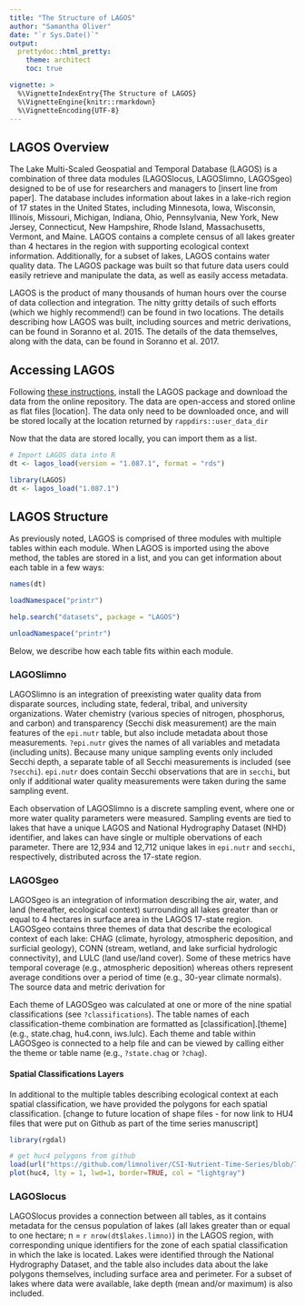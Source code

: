 ```yaml
---
title: "The Structure of LAGOS"
author: "Samantha Oliver"
date: "`r Sys.Date()`"
output: 
  prettydoc::html_pretty:
    theme: architect
    toc: true

vignette: >
  %\VignetteIndexEntry{The Structure of LAGOS}
  %\VignetteEngine{knitr::rmarkdown}
  %\VignetteEncoding{UTF-8}
---
```


## LAGOS Overview
The Lake Multi-Scaled Geospatial and Temporal Database (LAGOS) is a 
combination of three data modules (LAGOSlocus, LAGOSlimno, LAGOSgeo) designed to be of use for researchers and managers to [insert line from paper]. The database includes information about lakes in a lake-rich region of 17 states in the United States, including Minnesota, Iowa, Wisconsin, Illinois, Missouri, Michigan, Indiana, Ohio, Pennsylvania, New York, New Jersey, Connecticut, New Hampshire, Rhode Island, Massachusetts, Vermont, and Maine. LAGOS contains a complete census of all lakes greater than 4 hectares in the region with supporting ecological context information. Additionally, for a subset of lakes, LAGOS contains water quality data. The LAGOS package was built so that future data users could easily retrieve and manipulate the data, as well as easily access metadata. 

LAGOS is the product of many thousands of human hours over the course of 
data collection and integration. The nitty gritty details of such efforts (which we highly recommend!) can be found in two locations. The details describing how LAGOS was built, including sources and metric derivations, can be found in Soranno et al. 2015. The details of the data themselves, along with the data, can be found in Soranno et al. 2017. 

## Accessing LAGOS
Following [these instructions](https://github.com/cont-limno/LAGOS), install the LAGOS package and download the data from the online repository. The data are open-access and stored online as flat files [location]. The data only need to be downloaded once, and will be stored locally at the location returned by `rappdirs::user_data_dir`

Now that the data are stored locally, you can import them as a list.
```r
# Import LAGOS data into R
dt <- lagos_load(version = "1.087.1", format = "rds")
```

```r
library(LAGOS)
dt <- lagos_load("1.087.1")
```

## LAGOS Structure
As previously noted, LAGOS is comprised of three modules with multiple tables within each module. When LAGOS is imported using the above method, the tables are stored in a list, and you can get information about each table in a few ways:
```r
names(dt)
```

```r
loadNamespace("printr")
```

```r
help.search("datasets", package = "LAGOS")
```

```r
unloadNamespace("printr")
```

Below, we describe how each table fits within each module. 

### LAGOSlimno
LAGOSlimno is an integration of preexisting water quality data from disparate sources, including state, federal, tribal, and university organizations. Water chemistry (various species of nitrogen, phosphorus, and carbon) and transparency (Secchi disk measurement) are the main features of the `epi.nutr` table, but also include metadata about those measurements. `?epi.nutr` gives the names of all variables and metadata (including units). Because many unique sampling events only included Secchi depth, a separate table of all Secchi measurements is included (see `?secchi`). `epi.nutr` does contain Secchi observations that are in `secchi`, but only if additional water quality measurements were taken during the same sampling event.

Each observation of LAGOSlimno is a discrete sampling event, where one or more water quality parameters were measured. Sampling events are tied to lakes that have a unique LAGOS and National Hydrography Dataset (NHD) identifier, and lakes can have single or multiple obervations of each parameter. There are 12,934 and 12,712 unique lakes in `epi.nutr` and `secchi`, respectively, distributed across the 17-state region. 

### LAGOSgeo
LAGOSgeo is an integration of information describing the air, water, and 
land (hereafter, ecological context) surrounding all lakes greater than or equal to 4 hectares in surface area in the LAGOS 17-state region. LAGOSgeo contains three themes of data that describe the ecological context of each lake: CHAG (climate, hyrology, atmospheric deposition, and surficial geology), CONN (stream, wetland, and lake surficial hydrologic connectivity), and LULC (land use/land cover). Some of these metrics have temporal coverage (e.g., atmospheric deposition) whereas others represent average conditions over a period of time (e.g., 30-year climate normals). The source data and metric derivation for 

Each theme of LAGOSgeo was calculated at one or more of the nine spatial classifications (see `?classifications`). The table names of each classification-theme combination are formatted as  [classification].[theme] (e.g., state.chag, hu4.conn, iws.lulc). Each theme and table within LAGOSgeo is connected to a help file and can be viewed by calling either the theme or table name (e.g., `?state.chag` or `?chag`). 

#### Spatial Classifications Layers
In additional to the multiple tables describing ecological context at each spatial classification, we have provided the polygons for each spatial classification. [change to future location of shape files - for now link to HU4 files that were put on Github as part of the time series manuscript]
```r
library(rgdal)

# get huc4 polygons from github
load(url("https://github.com/limnoliver/CSI-Nutrient-Time-Series/blob/72c8269902e53c7ec6a2cfbe13a0239d13062dc8/Data/huc4.RData?raw=true"))
plot(huc4, lty = 1, lwd=1, border=TRUE, col = "lightgray")
```

### LAGOSlocus
LAGOSlocus provides a connection between all tables, as it contains metadata for the census population of lakes (all lakes greater than or equal to one hectare; n = `r nrow(dt$lakes.limno)`) in the LAGOS region, with corresponding unique identifiers for the zone of each spatial classification in which the lake is located. Lakes were identified through the National Hydrography Dataset, and the table also includes data about the lake polygons themselves, including surface area and perimeter. For a subset of lakes where data were available, lake depth (mean and/or maximum) is also included. 
